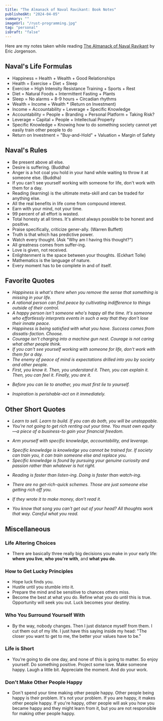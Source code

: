 ```yaml
---
title: "The Almanack of Naval Ravikant: Book Notes"
publishedAt: "2024-04-05"
summary: ""
imageUrl: "/rust-programming.jpg"
tag: "personal"
isDraft: "false"
---
```


Here are my notes taken while reading [The Almanack of Naval Ravikant](https://www.amazon.com/Almanack-Naval-Ravikant-Wealth-Happiness/dp/1544514220) by Eric Jorgenson.

## Naval's Life Formulas

- Happiness = Health + Wealth + Good Relationships
- Health = Exercise + Diet + Sleep
- Exercise = High Intensity Resistance Training + Sports + Rest
- Diet = Natural Foods + Intermittent Fasting + Plants
- Sleep = No alarms + 8-9 hours + Circadian rhythms
- Wealth = Income + Wealth \* (Return on Investment)
- Income = Accountability + Leverage + Specific Knowledge
- Accountability = People + Branding + Personal Platform + Taking Risk?
- Leverage = Capital + People + Intellectual Property
- Specific Knowledge = Knowing how to do something society cannot yet easily train other people to do
- Return on Investment = "Buy-and-Hold" + Valuation + Margin of Safety

## Naval's Rules

- Be present above all else.
- Desire is suffering. (Buddha)
- Anger is a hot coal you hold in your hand while waiting to throw it at someone else. (Buddha)
- If you can't see yourself working with someone for life, don't work with them for a day.
- Reading (learning) is the ultimate meta-skill and can be traded for anything else.
- All the real benefits in life come from compound interest.
- Earn with your mind, not your time.
- 99 percent of all effort is wasted.
- Total honesty at all times. It's almost always possible to be honest and positive.
- Praise specifically, criticize gener-ally. (Warren Buffett)
- Truth is that which has predictive power.
- Watch every thought. (Ask "Why am I having this thought?")
- All greatness comes from suffer-ing.
- Love is given, not received.
- Enlightenment is the space between your thoughts. (Eckhart Tolle)
- Mathematics is the language of nature.
- Every moment has to be complete in and of itself.

## Favorite Quotes

- <i>
    Happiness is what's there when you remove the sense that something is
    missing in your life.
  </i>

- <i>
    A rational person can find peace by cultivating indifference to things
    outside of their control.
  </i>

- <i>
    A happy person isn't someone who's happy all the time. It's someone who
    effortlessly interprets events in such a way that they don't lose their
    innate peace.
  </i>

- <i>
    Happiness is being satisfied with what you have. Success comes from
    dissatis-faction. Choose.
  </i>

- <i>
    Courage isn't charging into a machine gun nest. Courage is not caring what
    other people think.
  </i>

- <i>
    If you can't see yourself working with someone for life, don't work with
    them for a day.
  </i>

- <i>
    The enemy of peace of mind is expectations drilled into you by society and
    other people.
  </i>

- <i>
    First, you know it. Then, you understand it. Then, you can explain it. Then,
    you can feel it. Finally, you are it.
  </i>

- <i>Before you can lie to another, you must first lie to yourself.</i>

- <i>Inspiration is perishable-act on it immediately.</i>

## Other Short Quotes

- <i>
    Learn to sell. Learn to build. If you can do both, you will be unstoppable.
  </i>

- <i>
    You're not going to get rich renting out your time. You must own equity—a
    piece of a business-to gain your financial freedom.
  </i>

- <i>Arm yourself with specific knowledge, accountability, and leverage.</i>

- <i>
    Specific knowledge is knowledge you cannot be trained for. If society can
    train you, it can train someone else and replace you.
  </i>

- <i>
    Specific knowledge is found by pursuing your genuine curiosity and passion
    rather than whatever is hot right.
  </i>

- <i>Reading is faster than listen-ing. Doing is faster than watch-ing.</i>

- <i>
    There are no get-rich-quick schemes. Those are just someone else getting
    rich off you.
  </i>

- <i>If they wrote it to make money, don't read it.</i>

- <i>
    You know that song you can't get out of your head? All thoughts work that
    way. Careful what you read.
  </i>

## Miscellaneous

### Life Altering Choices

- There are basically three really big decisions you make in your early life: <b>where you live</b>, <b>who you're with</b>, and <b>what you do</b>.

### How to Get Lucky Principles

- Hope luck finds you.
- Hustle until you stumble into it.
- Prepare the mind and be sensitive to chances others miss.
- Become the best at what you do. Refine what you do until this is true. Opportunity will seek you out. Luck becomes your destiny.

### Who You Surround Yourself With

- By the way, nobody changes. Then I just distance myself from them. I cut them out of my life. I just have this saying inside my head: "The closer you want to get to me, the better your values have to be."

### Life is Short

- You're going to die one day, and none of this is going to matter. So enjoy yourself. Do something positive. Project some love. Make someone happy. Laugh a little bit. Appreciate the moment. And do your work.

### Don't Make Other People Happy

- Don't spend your time making other people happy. Other people being happy is their problem. It's not your problem. If you are happy, it makes other people happy. If you're happy, other people will ask you how you became happy and they might learn from it, but you are not responsible for making other people happy.
